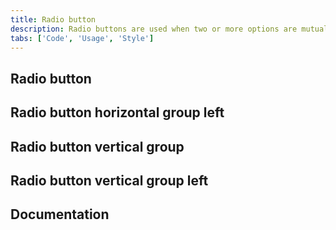 ```yaml
---
title: Radio button
description: Radio buttons are used when two or more options are mutually exclusive, meaning the user must select only one option.
tabs: ['Code', 'Usage', 'Style']
---
```



## Radio button

<ComponentCode
  name="Radio button"
  component="radio-button"
  variation="radio-button"
  hasReactVersion="radiobutton--default"
  hasVueVersion="radiobutton--default"
  hasAngularVersion="?path=/story/radio--basic"
  codepen="MRyjOR"></ComponentCode>

## Radio button horizontal group left

<ComponentCode
  name="Radio button horizontal group left"
  component="radio-button"
  variation="radio-button--horizontal-left"
  hasReactVersion="radiobuttongroup--default"
  hasVueVersion="radiobutton--default&knob-label%20left=true"
  codepen="qwZaoZ"></ComponentCode>

## Radio button vertical group

<ComponentCode
  name="Radio button vertical group"
  component="radio-button"
  variation="radio-button--vertical"
  hasReactVersion="radiobuttongroup--default"
  hasVueVersion="radiobutton--default&knob-vertical=true"
  codepen="BEKLVx"></ComponentCode>

## Radio button vertical group left

<ComponentCode
  name="Radio button vertical group left"
  component="radio-button"
  variation="radio-button--vertical-left"
  hasReactVersion="radiobuttongroup--default"
  hasVueVersion="radiobutton--default&knob-label%20left=true&knob-vertical=true"
  codepen="wZGzxX"></ComponentCode>

## Documentation

<ComponentDocs component="radio-button"></ComponentDocs>
